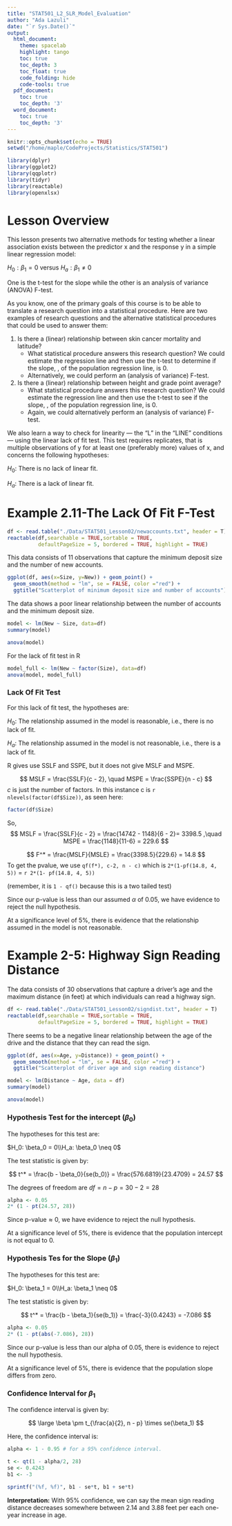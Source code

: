 ```yaml
---
title: "STAT501_L2_SLR_Model_Evaluation"
author: "Ada Lazuli"
date: "`r Sys.Date()`"
output:
  html_document:
    theme: spacelab
    highlight: tango
    toc: true
    toc_depth: 3
    toc_float: true
    code_folding: hide
    code-tools: true
  pdf_document:
    toc: true
    toc_depth: '3'
  word_document:
    toc: true
    toc_depth: '3'
---
```



```r
knitr::opts_chunk$set(echo = TRUE)
setwd("/home/maple/CodeProjects/Statistics/STAT501")
```

```r
library(dplyr)
library(ggplot2)
library(qqplotr)
library(tidyr)
library(reactable)
library(openxlsx)
```

# Lesson Overview

This lesson presents two alternative methods for testing whether a linear association exists between the predictor x and the response y in a simple linear regression model:

$H_0: \beta_1 = 0 \text{ versus } H_a: \beta_1 \neq 0$

One is the t-test for the slope while the other is an analysis of variance (ANOVA) F-test.

As you know, one of the primary goals of this course is to be able to translate a research question into a statistical procedure. Here are two examples of research questions and the alternative statistical procedures that could be used to answer them:

1. Is there a (linear) relationship between skin cancer mortality and latitude?
    + What statistical procedure answers this research question? We could estimate the regression line and then use the t-test to determine if the slope, 
, of the population regression line, is 0.
    + Alternatively, we could perform an (analysis of variance) F-test.
2. Is there a (linear) relationship between height and grade point average?
    + What statistical procedure answers this research question? We could estimate the regression line and then use the t-test to see if the slope, 
, of the population regression line, is 0.
    + Again, we could alternatively perform an (analysis of variance) F-test.

We also learn a way to check for linearity — the "L" in the "LINE" conditions — using the linear lack of fit test. This test requires replicates, that is multiple observations of y for at least one (preferably more) values of x, and concerns the following hypotheses:

$H_0$: There is no lack of linear fit.

$H_a$: There is a lack of linear fit.

# Example 2.11-The Lack Of Fit F-Test

```r
df <- read.table("./Data/STAT501_Lesson02/newaccounts.txt", header = T)
reactable(df,searchable = TRUE,sortable = TRUE,
          defaultPageSize = 5, bordered = TRUE, highlight = TRUE)
```

This data consists of 11 observations that capture the minimum deposit size and the number of new accounts. 

```r
ggplot(df, aes(x=Size, y=New)) + geom_point() +
  geom_smooth(method = "lm", se = FALSE, color ="red") +
  ggtitle("Scatterplot of minimum deposit size and number of accounts")
```

The data shows a poor linear relationship between the number of accounts and the minimum deposit size.

```r
model <- lm(New ~ Size, data=df)
summary(model)
```


```r
anova(model)
```

For the lack of fit test in R

```r
model_full <- lm(New ~ factor(Size), data=df)
anova(model, model_full)
```
### Lack Of Fit Test


For this lack of fit test, the hypotheses are:

$H_0$: The relationship assumed in the model is reasonable, i.e., there is no lack of fit.

$H_a$: The relationship assumed in the model is not reasonable, i.e., there is a lack of fit.

R gives use SSLF and SSPE, but it does not give MSLF and MSPE.

$$
MSLF = \frac{SSLF}{c - 2}, \quad MSPE = \frac{SSPE}{n - c}
$$
$c$ is just the number of factors. In this instance c is `r nlevels(factor(df$Size))`, as seen here:

```r
factor(df$Size)
```

So,
$$
MSLF = \frac{SSLF}{c - 2} = \frac{14742 - 1148}{6 - 2}= 3398.5 ,\quad MSPE = \frac{1148}{11-6} = 229.6
$$


$$
F^* = \frac{MSLF}{MSLE} = \frac{3398.5}{229.6} = 14.8
$$
To get the pvalue, we use `qf(f*), c-2, n - c)` which is `2*(1-pf(14.8, 4, 5))` = `r 2*(1- pf(14.8, 4, 5))`

(remember, it is `1 - qf()` because this is a two tailed test)

Since our p-value is less than our assumed $\alpha$ of $0.05$, we have evidence to reject the null hypothesis.

At a significance level of 5%, there is evidence that the relationship assumed in the model is not reasonable.

# Example 2-5: Highway Sign Reading Distance

The data consists of 30 observations that capture a driver's age and the maximum distance (in feet) at which individuals can read a highway sign.


```r
df <- read.table("./Data/STAT501_Lesson02/signdist.txt", header = T)
reactable(df,searchable = TRUE,sortable = TRUE,
          defaultPageSize = 5, bordered = TRUE, highlight = TRUE)
```

There seems to be a negative linear relationship between the age of the drive and the distance that they can read the sign.

```r
ggplot(df, aes(x=Age, y=Distance)) + geom_point() +
  geom_smooth(method = "lm", se = FALSE, color ="red") +
  ggtitle("Scatterplot of driver age and sign reading distance")
```


```r
model <- lm(Distance ~ Age, data = df)
summary(model)
```

```r
anova(model)
```
### Hypothesis Test for the intercept ($\beta_0$)

The hypotheses for this test are:

$H_0: \beta_0 = 0\\H_a: \beta_0 \neq 0$

The test statistic is given by:

$$
t^* = \frac{b - \beta_0}{se(b_0)} = \frac{576.6819}{23.4709} = 24.57
$$

The degrees of freedom are $df = n - p  = 30 - 2 = 28$

```r
alpha <- 0.05
2* (1 - pt(24.57, 28))
```

Since $\text{p-value} \approx 0$, we have evidence to reject the null hypothesis.

At a significance level of 5%, there is evidence that the population intercept is not equal to 0.


### Hypothesis Tes for the Slope ($\beta_1$)

The hypotheses for this test are:

$H_0: \beta_1 = 0\\H_a: \beta_1 \neq 0$

The test statistic is given by:


$$
t^* = \frac{b - \beta_1}{se(b_1)} = \frac{-3}{0.4243} = -7.086
$$

```r
alpha <- 0.05
2* (1 - pt(abs(-7.086), 28))
```

Since our p-value is less than our alpha of 0.05, there is evidence to reject the null hypothesis.

At a significance level of 5%, there is evidence that the population slope differs from zero.

### Confidence Interval for $\beta_1$

The confidence interval is given by:

$$
\large \beta \pm t_{\frac{a}{2}, n - p} \times se(\beta_1)
$$

Here, the confidence interval is:

```r
alpha <- 1 - 0.95 # for a 95% confidence interval.

t <- qt(1 - alpha/2, 28)
se <- 0.4243
b1 <- -3

sprintf("(%f, %f)", b1 - se*t, b1 + se*t)
```

**Interpretation:** With 95% confidence, we can say the mean sign reading distance decreases somewhere between 2.14 and 3.88 feet per each one-year increase in age.




































